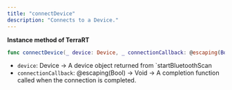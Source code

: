 ```yaml
---
title: "connectDevice"
description: "Connects to a Device."
---
```

**Instance method of TerraRT**

```swift swift
func connectDevice(_ device: Device, _ connectionCallback: @escaping(Bool) -> Void)

```

*   `device`: Device -> A device object returned from \`startBluetoothScan
*   `connectionCallback`: @escaping(Bool) -> Void -> A completion function called when the connection is completed.



